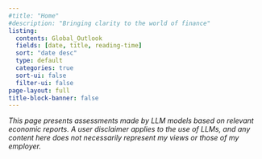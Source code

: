 ```yaml
---
#title: "Home"
#description: "Bringing clarity to the world of finance"
listing:
  contents: Global_Outlook
  fields: [date, title, reading-time]
  sort: "date desc"
  type: default
  categories: true
  sort-ui: false
  filter-ui: false
page-layout: full
title-block-banner: false
---
```



*This page presents assessments made by LLM models based on relevant economic reports. A user disclaimer applies to the use of LLMs, and any content here does not necessarily represent my views or those of my employer.*

::: {style="height: 100px;"}
:::

<!-- Adds a large space before the listing -->
